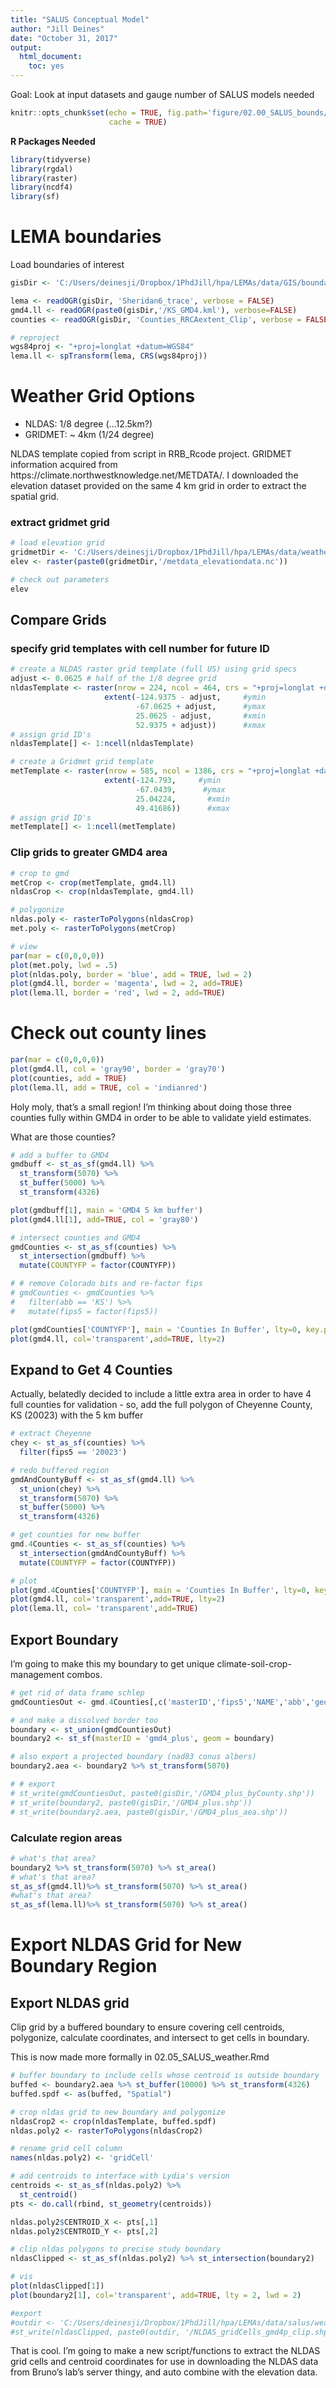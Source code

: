 ```yaml
---
title: "SALUS Conceptual Model"
author: "Jill Deines"
date: "October 31, 2017"
output: 
  html_document:
    toc: yes
---
```


Goal: Look at input datasets and gauge number of SALUS models needed

```r
knitr::opts_chunk$set(echo = TRUE, fig.path='figure/02.00_SALUS_bounds/',
                      cache = TRUE)
```

**R Packages Needed**

```r
library(tidyverse)
library(rgdal)
library(raster)
library(ncdf4)
library(sf)
```

# LEMA boundaries
Load boundaries of interest

```r
gisDir <- 'C:/Users/deinesji/Dropbox/1PhdJill/hpa/LEMAs/data/GIS/boundaries'

lema <- readOGR(gisDir, 'Sheridan6_trace', verbose = FALSE)
gmd4.ll <- readOGR(paste0(gisDir,'/KS_GMD4.kml'), verbose=FALSE)
counties <- readOGR(gisDir, 'Counties_RRCAextent_Clip', verbose = FALSE)

# reproject
wgs84proj <- "+proj=longlat +datum=WGS84"
lema.ll <- spTransform(lema, CRS(wgs84proj))
```


# Weather Grid Options

* NLDAS: 1/8 degree (...12.5km?)
* GRIDMET: ~ 4km (1/24 degree)

NLDAS template copied from script in RRB_Rcode project. GRIDMET information acquired from https://climate.northwestknowledge.net/METDATA/. I downloaded the elevation dataset provided on the same 4 km grid in order to extract the spatial grid.

### extract gridmet grid

```r
# load elevation grid
gridmetDir <- 'C:/Users/deinesji/Dropbox/1PhdJill/hpa/LEMAs/data/weather/gridmet'
elev <- raster(paste0(gridmetDir,'/metdata_elevationdata.nc'))

# check out parameters
elev
```

## Compare Grids

### specify grid templates with cell number for future ID

```r
# create a NLDAS raster grid template (full US) using grid specs
adjust <- 0.0625 # half of the 1/8 degree grid
nldasTemplate <- raster(nrow = 224, ncol = 464, crs = "+proj=longlat +datum=WGS84",
                     extent(-124.9375 - adjust,     #ymin
                            -67.0625 + adjust,      #ymax
                            25.0625 - adjust,       #xmin
                            52.9375 + adjust))      #xmax
# assign grid ID's
nldasTemplate[] <- 1:ncell(nldasTemplate)

# create a Gridmet grid template
metTemplate <- raster(nrow = 585, ncol = 1386, crs = "+proj=longlat +datum=WGS84",
                     extent(-124.793,     #ymin
                            -67.0439,      #ymax
                            25.04224,       #xmin
                            49.41686))      #xmax
# assign grid ID's
metTemplate[] <- 1:ncell(metTemplate)
```

### Clip grids to greater GMD4 area

```r
# crop to gmd
metCrop <- crop(metTemplate, gmd4.ll)
nldasCrop <- crop(nldasTemplate, gmd4.ll)

# polygonize
nldas.poly <- rasterToPolygons(nldasCrop)
met.poly <- rasterToPolygons(metCrop)

# view
par(mar = c(0,0,0,0))
plot(met.poly, lwd = .5)
plot(nldas.poly, border = 'blue', add = TRUE, lwd = 2)
plot(gmd4.ll, border = 'magenta', lwd = 2, add=TRUE)
plot(lema.ll, border = 'red', lwd = 2, add=TRUE)
```


# Check out county lines

```r
par(mar = c(0,0,0,0))
plot(gmd4.ll, col = 'gray90', border = 'gray70')
plot(counties, add = TRUE)
plot(lema.ll, add = TRUE, col = 'indianred')
```

Holy moly, that's a small region! I'm thinking about doing those three counties fully within GMD4 in order to be able to validate yield estimates.

What are those counties?

```r
# add a buffer to GMD4
gmdbuff <- st_as_sf(gmd4.ll) %>% 
  st_transform(5070) %>%
  st_buffer(5000) %>%
  st_transform(4326)

plot(gmdbuff[1], main = 'GMD4 5 km buffer')
plot(gmd4.ll[1], add=TRUE, col = 'gray80')

# intersect counties and GMD4
gmdCounties <- st_as_sf(counties) %>% 
  st_intersection(gmdbuff) %>%
  mutate(COUNTYFP = factor(COUNTYFP))

# # remove Colorado bits and re-factor fips
# gmdCounties <- gmdCounties %>% 
#   filter(abb == 'KS') %>%
#   mutate(fips5 = factor(fips5))

plot(gmdCounties['COUNTYFP'], main = 'Counties In Buffer', lty=0, key.pos=1)
plot(gmd4.ll, col='transparent',add=TRUE, lty=2)
```

## Expand to Get 4 Counties
Actually, belatedly decided to include a little extra area in order to have 4 full counties for validation - so, add the full polygon of Cheyenne County, KS (20023) with the 5 km buffer

```r
# extract Cheyenne
chey <- st_as_sf(counties) %>% 
  filter(fips5 == '20023') 

# redo buffered region
gmdAndCountyBuff <- st_as_sf(gmd4.ll) %>% 
  st_union(chey) %>% 
  st_transform(5070) %>%
  st_buffer(5000) %>%
  st_transform(4326)

# get counties for new buffer
gmd.4Counties <- st_as_sf(counties) %>% 
  st_intersection(gmdAndCountyBuff) %>%
  mutate(COUNTYFP = factor(COUNTYFP))

# plot 
plot(gmd.4Counties['COUNTYFP'], main = 'Counties In Buffer', lty=0, key.pos=1)
plot(gmd4.ll, col='transparent',add=TRUE, lty=2)
plot(lema.ll, col= 'transparent',add=TRUE)
```

## Export Boundary
I'm going to make this my boundary to get unique climate-soil-crop-management combos. 

```r
# get rid of data frame schlep
gmdCountiesOut <- gmd.4Counties[,c('masterID','fips5','NAME','abb','geometry')]

# and make a dissolved border too
boundary <- st_union(gmdCountiesOut)
boundary2 <- st_sf(masterID = 'gmd4_plus', geom = boundary)

# also export a projected boundary (nad83 conus albers)
boundary2.aea <- boundary2 %>% st_transform(5070)

# # export
# st_write(gmdCountiesOut, paste0(gisDir,'/GMD4_plus_byCounty.shp'))
# st_write(boundary2, paste0(gisDir,'/GMD4_plus.shp'))
# st_write(boundary2.aea, paste0(gisDir,'/GMD4_plus_aea.shp'))

```

### Calculate region areas

```r
# what's that area?
boundary2 %>% st_transform(5070) %>% st_area() 
# what's that area?
st_as_sf(gmd4.ll)%>% st_transform(5070) %>% st_area() 
#what's that area?
st_as_sf(lema.ll)%>% st_transform(5070) %>% st_area() 
```

# Export NLDAS Grid for New Boundary Region

## Export NLDAS grid
Clip grid by a buffered boundary to ensure covering cell centroids, polygonize, calculate coordinates, and intersect to get cells in boundary.

This is now made more formally in 02.05_SALUS_weather.Rmd

```r
# buffer boundary to include cells whose centroid is outside boundary
buffed <- boundary2.aea %>% st_buffer(10000) %>% st_transform(4326)
buffed.spdf <- as(buffed, "Spatial")

# crop nldas grid to new boundary and polygonize
nldasCrop2 <- crop(nldasTemplate, buffed.spdf)
nldas.poly2 <- rasterToPolygons(nldasCrop2)

# rename grid cell column
names(nldas.poly2) <- 'gridCell'

# add centroids to interface with Lydia's version
centroids <- st_as_sf(nldas.poly2) %>% 
  st_centroid() 
pts <- do.call(rbind, st_geometry(centroids))

nldas.poly2$CENTROID_X <- pts[,1]
nldas.poly2$CENTROID_Y <- pts[,2]

# clip nldas polygons to precise study boundary
nldasClipped <- st_as_sf(nldas.poly2) %>% st_intersection(boundary2)

# vis
plot(nldasClipped[1])
plot(boundary2[1], col='transparent', add=TRUE, lty = 2, lwd = 2)

#export
#outdir <- 'C:/Users/deinesji/Dropbox/1PhdJill/hpa/LEMAs/data/salus/weather/nldas_Jill'
#st_write(nldasClipped, paste0(outdir, '/NLDAS_gridCells_gmd4p_clip.shp'))
```

That is cool. I'm going to make a new script/functions to extract the NLDAS grid cells and centroid coordinates for use in downloading the NLDAS data from Bruno's lab's server thingy, and auto combine with the elevation data.



